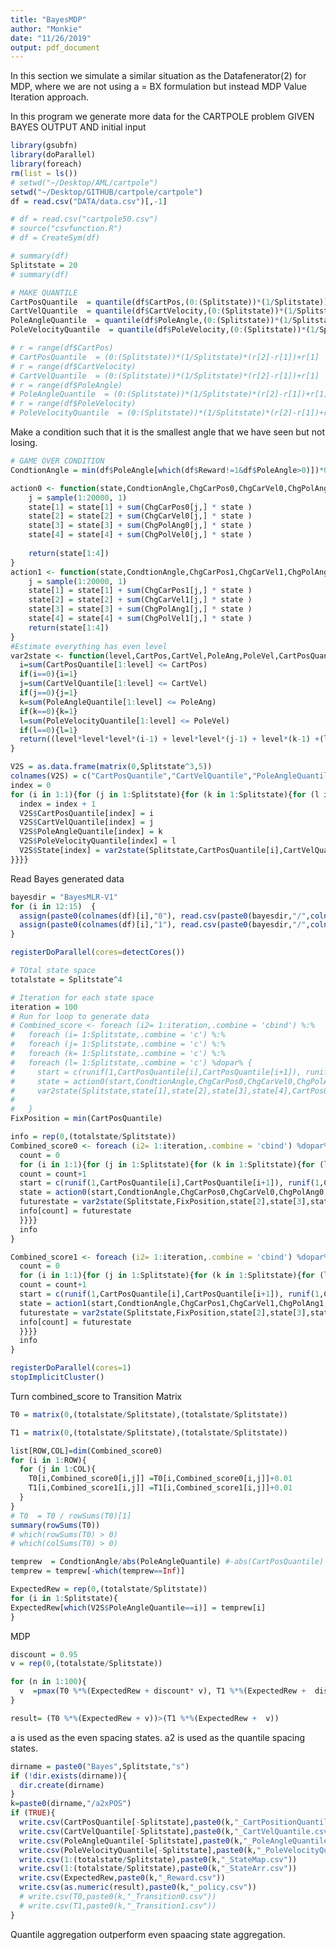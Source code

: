 ```yaml
---
title: "BayesMDP"
author: "Monkie"
date: "11/26/2019"
output: pdf_document
---
```


In this section we simulate a similar situation as the Datafenerator(2) for MDP, where we are not using a = BX formulation but instead MDP Value Iteration approach.

In this program we generate more data for the CARTPOLE problem GIVEN BAYES OUTPUT AND initial input
```r
library(gsubfn)
library(doParallel)
library(foreach)
rm(list = ls())
# setwd("~/Desktop/AML/cartpole")
setwd("~/Desktop/GITHUB/cartpole/cartpole")
df = read.csv("DATA/data.csv")[,-1]

# df = read.csv("cartpole50.csv")
# source("csvfunction.R")
# df = CreateSym(df)
```

```r
# summary(df)
Splitstate = 20
# summary(df)

# MAKE QUANTILE
CartPosQuantile  = quantile(df$CartPos,(0:(Splitstate))*(1/Splitstate))
CartVelQuantile  = quantile(df$CartVelocity,(0:(Splitstate))*(1/Splitstate))
PoleAngleQuantile  = quantile(df$PoleAngle,(0:(Splitstate))*(1/Splitstate))
PoleVelocityQuantile  = quantile(df$PoleVelocity,(0:(Splitstate))*(1/Splitstate))

```


```r
# r = range(df$CartPos)
# CartPosQuantile  = (0:(Splitstate))*(1/Splitstate)*(r[2]-r[1])+r[1]
# r = range(df$CartVelocity)
# CartVelQuantile  = (0:(Splitstate))*(1/Splitstate)*(r[2]-r[1])+r[1]
# r = range(df$PoleAngle)
# PoleAngleQuantile  = (0:(Splitstate))*(1/Splitstate)*(r[2]-r[1])+r[1]
# r = range(df$PoleVelocity)
# PoleVelocityQuantile  = (0:(Splitstate))*(1/Splitstate)*(r[2]-r[1])+r[1]

```

Make a condition such that it is the smallest angle that we have seen but not losing.
```r
# GAME OVER CONDITION
CondtionAngle = min(df$PoleAngle[which(df$Reward!=1&df$PoleAngle>0)])*0.96
```




```r

action0 <- function(state,CondtionAngle,ChgCarPos0,ChgCarVel0,ChgPolAng0,ChgPolVel0){
    j = sample(1:20000, 1)
    state[1] = state[1] + sum(ChgCarPos0[j,] * state )
    state[2] = state[2] + sum(ChgCarVel0[j,] * state )
    state[3] = state[3] + sum(ChgPolAng0[j,] * state )
    state[4] = state[4] + sum(ChgPolVel0[j,] * state )
    
    return(state[1:4])
}
action1 <- function(state,CondtionAngle,ChgCarPos1,ChgCarVel1,ChgPolAng1,ChgPolVel1){
    j = sample(1:20000, 1)
    state[1] = state[1] + sum(ChgCarPos1[j,] * state )
    state[2] = state[2] + sum(ChgCarVel1[j,] * state )
    state[3] = state[3] + sum(ChgPolAng1[j,] * state )
    state[4] = state[4] + sum(ChgPolVel1[j,] * state )
    return(state[1:4])
}
#Estimate everything has even level
var2state <- function(level,CartPos,CartVel,PoleAng,PoleVel,CartPosQuantile,CartVelQuantile,PoleAngleQuantile,PoleVelocityQuantile){
  i=sum(CartPosQuantile[1:level] <= CartPos)
  if(i==0){i=1}
  j=sum(CartVelQuantile[1:level] <= CartVel)
  if(j==0){j=1}
  k=sum(PoleAngleQuantile[1:level] <= PoleAng)
  if(k==0){k=1}
  l=sum(PoleVelocityQuantile[1:level] <= PoleVel)
  if(l==0){l=1}
  return((level*level*level*(i-1) + level*level*(j-1) + level*(k-1) +(l-1))+1)
}

V2S = as.data.frame(matrix(0,Splitstate^3,5))
colnames(V2S) = c("CartPosQuantile","CartVelQuantile","PoleAngleQuantile","PoleVelocityQuantile","State")
index = 0
for (i in 1:1){for (j in 1:Splitstate){for (k in 1:Splitstate){for (l in 1:Splitstate){
  index = index + 1
  V2S$CartPosQuantile[index] = i
  V2S$CartVelQuantile[index] = j
  V2S$PoleAngleQuantile[index] = k
  V2S$PoleVelocityQuantile[index] = l
  V2S$State[index] = var2state(Splitstate,CartPosQuantile[i],CartVelQuantile[j],PoleAngleQuantile[k],PoleVelocityQuantile[l],CartPosQuantile,CartVelQuantile,PoleAngleQuantile,PoleVelocityQuantile)
}}}}

```


Read Bayes generated data
```r
bayesdir = "BayesMLR-V1"
for (i in 12:15)  {
  assign(paste0(colnames(df)[i],"0"), read.csv(paste0(bayesdir,"/",colnames(df)[i],"BayesFit0.csv"))[,-1])
  assign(paste0(colnames(df)[i],"1"), read.csv(paste0(bayesdir,"/",colnames(df)[i],"BayesFit1.csv"))[,-1])
}
```



```r
registerDoParallel(cores=detectCores())

# TOtal state space
totalstate = Splitstate^4

# Iteration for each state space
iteration = 100
# Run for loop to generate data
# Combined_score <- foreach (i2= 1:iteration,.combine = 'cbind') %:% 
#   foreach (i= 1:Splitstate,.combine = 'c') %:% 
#   foreach (j= 1:Splitstate,.combine = 'c') %:% 
#   foreach (k= 1:Splitstate,.combine = 'c') %:% 
#   foreach (l= 1:Splitstate,.combine = 'c') %dopar% {
#     start = c(runif(1,CartPosQuantile[i],CartPosQuantile[i+1]), runif(1,CartVelQuantile[j],CartVelQuantile[j+1]) ,runif(1,PoleAngleQuantile[k],PoleAngleQuantile[k+1]) , runif(1,PoleVelocityQuantile[l],PoleVelocityQuantile[l+1]),1 )
#     state = action0(start,CondtionAngle,ChgCarPos0,ChgCarVel0,ChgPolAng0,ChgPolVel0)
#     var2state(Splitstate,state[1],state[2],state[3],state[4],CartPosQuantile,CartVelQuantile,PoleAngleQuantile,PoleVelocityQuantile)summary(rowSums(T0))
#      
#   }
FixPosition = min(CartPosQuantile)

info = rep(0,(totalstate/Splitstate))
Combined_score0 <- foreach (i2= 1:iteration,.combine = 'cbind') %dopar% {
  count = 0
  for (i in 1:1){for (j in 1:Splitstate){for (k in 1:Splitstate){for (l in 1:Splitstate){
  count = count+1
  start = c(runif(1,CartPosQuantile[i],CartPosQuantile[i+1]), runif(1,CartVelQuantile[j],CartVelQuantile[j+1]) ,runif(1,PoleAngleQuantile[k],PoleAngleQuantile[k+1]) , runif(1,PoleVelocityQuantile[l],PoleVelocityQuantile[l+1]),1 )
  state = action0(start,CondtionAngle,ChgCarPos0,ChgCarVel0,ChgPolAng0,ChgPolVel0)
  futurestate = var2state(Splitstate,FixPosition,state[2],state[3],state[4],CartPosQuantile,CartVelQuantile,PoleAngleQuantile,PoleVelocityQuantile)
  info[count] = futurestate
  }}}}
  info
}

Combined_score1 <- foreach (i2= 1:iteration,.combine = 'cbind') %dopar% {
  count = 0
  for (i in 1:1){for (j in 1:Splitstate){for (k in 1:Splitstate){for (l in 1:Splitstate){
  count = count+1
  start = c(runif(1,CartPosQuantile[i],CartPosQuantile[i+1]), runif(1,CartVelQuantile[j],CartVelQuantile[j+1]) ,runif(1,PoleAngleQuantile[k],PoleAngleQuantile[k+1]) , runif(1,PoleVelocityQuantile[l],PoleVelocityQuantile[l+1]),1 )
  state = action1(start,CondtionAngle,ChgCarPos1,ChgCarVel1,ChgPolAng1,ChgPolVel1)
  futurestate = var2state(Splitstate,FixPosition,state[2],state[3],state[4],CartPosQuantile,CartVelQuantile,PoleAngleQuantile,PoleVelocityQuantile)
  info[count] = futurestate
  }}}}
  info
}

registerDoParallel(cores=1)
stopImplicitCluster()

```
Turn combined_score to Transition Matrix
```r
T0 = matrix(0,(totalstate/Splitstate),(totalstate/Splitstate))

T1 = matrix(0,(totalstate/Splitstate),(totalstate/Splitstate))

list[ROW,COL]=dim(Combined_score0)
for (i in 1:ROW){
  for (j in 1:COL){
    T0[i,Combined_score0[i,j]] =T0[i,Combined_score0[i,j]]+0.01
    T1[i,Combined_score1[i,j]] =T1[i,Combined_score1[i,j]]+0.01
  }
}
# T0  = T0 / rowSums(T0)[1]
summary(rowSums(T0))
# which(rowSums(T0) > 0)
# which(colSums(T0) > 0)
```

```r
temprew  = CondtionAngle/abs(PoleAngleQuantile) #-abs(CartPosQuantile) 
temprew = temprew[-which(temprew==Inf)]

ExpectedRew = rep(0,(totalstate/Splitstate))
for (i in 1:Splitstate){
ExpectedRew[which(V2S$PoleAngleQuantile==i)] = temprew[i]
}
```

MDP 
```r
discount = 0.95
v = rep(0,(totalstate/Splitstate))

for (n in 1:100){
  v  =pmax(T0 %*%(ExpectedRew + discount* v), T1 %*%(ExpectedRew +  discount*  v))
}

result= (T0 %*%(ExpectedRew + v))>(T1 %*%(ExpectedRew +  v))

```



a is used as the even spacing states.
a2 is used as the quantile spacing states.

```r
dirname = paste0("Bayes",Splitstate,"s")
if (!dir.exists(dirname)){
  dir.create(dirname)
}
k=paste0(dirname,"/a2xPOS")
if (TRUE){
  write.csv(CartPosQuantile[-Splitstate],paste0(k,"_CartPositionQuantile.csv"))
  write.csv(CartVelQuantile[-Splitstate],paste0(k,"_CartVelQuantile.csv"))
  write.csv(PoleAngleQuantile[-Splitstate],paste0(k,"_PoleAngleQuantile.csv"))
  write.csv(PoleVelocityQuantile[-Splitstate],paste0(k,"_PoleVelocityQuantile.csv"))
  write.csv(1:(totalstate/Splitstate),paste0(k,"_StateMap.csv"))
  write.csv(1:(totalstate/Splitstate),paste0(k,"_StateArr.csv"))
  write.csv(ExpectedRew,paste0(k,"_Reward.csv"))
  write.csv(as.numeric(result),paste0(k,"_policy.csv"))
  # write.csv(T0,paste0(k,"_Transition0.csv"))
  # write.csv(T1,paste0(k,"_Transition1.csv"))
}
```

Quantile aggregation outperform even spaacing state aggregation.